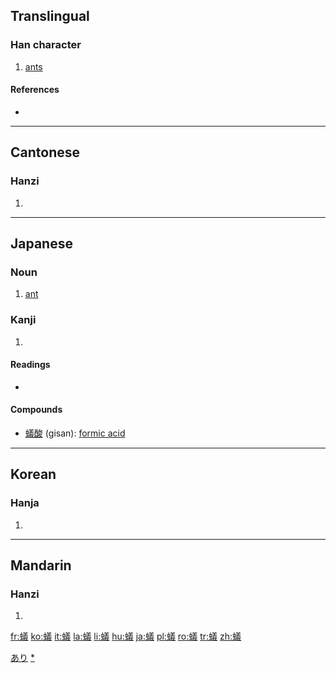 {{also|蚁}}<!-- may be replaced by zh-forms -->
==Translingual==

===Han character===
{{Han char|rn=142|rad=虫|as=13|sn=19|four=5815<sub>3</sub>|canj=中戈廿土戈 (LITGI)|ids=⿰[[虫]][[義]]}}

# [[ant]]s

====References====
* {{Han ref|kx=1099.030|dkj=33672|dj=1563.080|hdz=42898.110|uh=87FB|ud=34811|bh=C3C6|bd=50118}}

----

==Cantonese==

===Hanzi===
{{yue-hanzi|jyut=ngai5|y=ngai5}}

# {{defn|Cantonese}}

----

==Japanese==

===Noun===
{{ja-noun|k|hira=あり|rom=ari}}

# [[ant]]

===Kanji===
{{ja-kanji|grade=9|rs=虫13}}

# {{defn|Japanese}}

====Readings====
* {{ja-readings|on=[[ぎ]] (gi)|kun=[[あり]] (ari)}}

====Compounds====
* [[蟻酸]] (gisan): [[formic acid]]

[[Category:ja:Insects|あり]]
[[Category:ja:Ants|*]]
----

==Korean==

===Hanja===
{{ko-hanja|hangeul=의|eumhun=|rv=ui|mr=ŭi|y=uy}}

# {{defn|Korean}}

----

==Mandarin==

===Hanzi===
{{cmn-hanzi|sim=蚁|pin=[[jǐ]] ([[ji3]]), [[yǐ]] ([[yi3]])|wg=chi<sup>3</sup>, i<sup>3</sup>}}

# {{defn|Mandarin}}

[[fr:蟻]]
[[ko:蟻]]
[[it:蟻]]
[[la:蟻]]
[[li:蟻]]
[[hu:蟻]]
[[ja:蟻]]
[[pl:蟻]]
[[ro:蟻]]
[[tr:蟻]]
[[zh:蟻]]